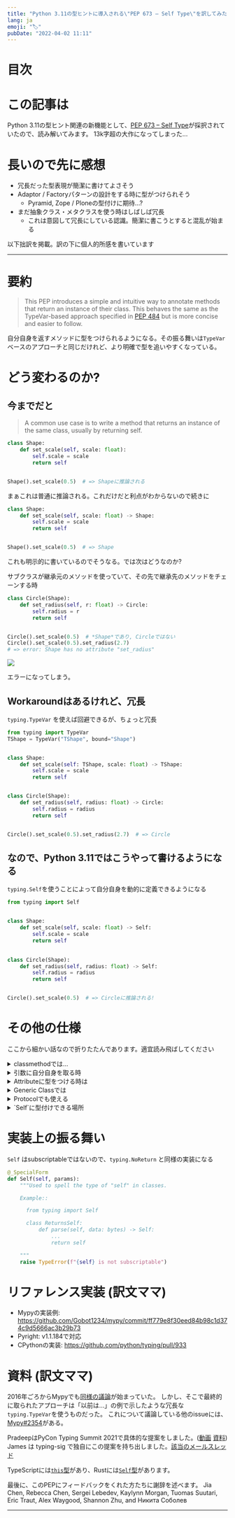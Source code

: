 ```yaml
---
title: "Python 3.11の型ヒントに導入される\"PEP 673 – Self Type\"を訳してみた"
lang: ja
emoji: "🏷️"
pubDate: "2022-04-02 11:11"
---
```



# 目次

# この記事は

Python 3.11の型ヒント関連の新機能として、[PEP 673 – Self Type](https://peps.python.org/pep-0673/)が採択されていたので、読み解いてみます。
13k字超の大作になってしまった...

# 長いので先に感想

- 冗長だった型表現が簡潔に書けてよさそう
- Adaptor / Factoryパターンの設計をする時に型がつけられそう
    - Pyramid, Zope / Ploneの型付けに期待...?
- まだ抽象クラス・メタクラスを使う時はしばしば冗長
    - これは意図して冗長にしている認識。簡潔に書こうとすると混乱が始まる

以下拙訳を掲載。訳の下に個人的所感を書いています

---

# 要約

> This PEP introduces a simple and intuitive way to annotate methods that return an instance of their class. This behaves the same as the TypeVar-based approach specified in [PEP 484](https://peps.python.org/pep-0484) but is more concise and easier to follow.

自分自身を返すメソッドに型をつけられるようになる。その振る舞いは`TypeVar`ベースのアプローチと同じだけれど、より明確で型を追いやすくなっている。

# どう変わるのか?

## 今までだと

> A common use case is to write a method that returns an instance of the same class, usually by returning self.

```python
class Shape:
    def set_scale(self, scale: float):
        self.scale = scale
        return self


Shape().set_scale(0.5)  # => Shapeに推論される
```

まぁこれは普通に推論される。これだけだと利点がわからないので続きに


```python
class Shape:
    def set_scale(self, scale: float) -> Shape:
        self.scale = scale
        return self


Shape().set_scale(0.5)  # => Shape
```

これも明示的に書いているのでそうなる。では次はどうなのか?

サブクラスが継承元のメソッドを使っていて、その先で継承先のメソッドをチェーンする時

```python
class Circle(Shape):
    def set_radius(self, r: float) -> Circle:
        self.radius = r
        return self


Circle().set_scale(0.5)  # *Shape*であり, Circleではない
Circle().set_scale(0.5).set_radius(2.7)
# => error: Shape has no attribute "set_radius"
```

![](https://storage.googleapis.com/zenn-user-upload/c099691777c7-20220331.png)

エラーになってしまう。

## Workaroundはあるけれど、冗長

`typing.TypeVar` を使えば回避できるが、ちょっと冗長

```python
from typing import TypeVar
TShape = TypeVar("TShape", bound="Shape")


class Shape:
    def set_scale(self: TShape, scale: float) -> TShape:
        self.scale = scale
        return self


class Circle(Shape):
    def set_radius(self, radius: float) -> Circle:
        self.radius = radius
        return self


Circle().set_scale(0.5).set_radius(2.7)  # => Circle
```

## なので、Python 3.11ではこうやって書けるようになる

`typing.Self`を使うことによって自分自身を動的に定義できるようになる

```python
from typing import Self


class Shape:
    def set_scale(self, scale: float) -> Self:
        self.scale = scale
        return self
	

class Circle(Shape):
    def set_radius(self, radius: float) -> Self:
        self.radius = radius
        return self


Circle().set_scale(0.5)  # => Circleに推論される!
```

# その他の仕様

<Alert>ここから細かい話なので折りたたんであります。適宜読み飛ばしてください</Alert>

<details>
<summary>classmethodでは...</summary>

今まで通りclassmethodを書くと、

```python
class Shape:
    def __init__(self, scale: float) -> None: ...

    @classmethod
    def from_config(cls, config: dict[str, float]) -> Shape:
        return cls(config["scale"])	
```

ただしこれは継承先のメソッドを呼んでも全部`Shape`に推論されてしまうので、問題がある

```python
class Circle(Shape): ...
    def circumference

shape = Shape.from_config({"scale": 7.0})
# => Shape

circle = Circle.from_config({"scale": 7.0})
# => Circleではなく *Shape* になってしまうので...

circle.circumference()
# error: `Shape` has no attribute `circumference`
```

先程と同様にworkaroundもあるけれど、やはり冗長

```python
Self = TypeVar("Self", bound="Shape")

class Shape:
    @classmethod
    def from_config(
        cls: type[Self], config: dict[str, float]
    ) -> Self:
        return cls(config["scale"])
```

なので、こんな感じで書けるようになる

```python
from typing import Self


class Shape:
    @classmethod
    def from_config(cls, config: dict[str, float]) -> Self:
        return cls(config["scale"])
```

</details>

<details>
<summary>引数に自分自身を取る時</summary>

他の用途として、メソッドの引数に自分自身を取る時、

```python
Self = TypeVar("Self", bound="Shape")


class Shape:
    def difference(self: Self, other: Self) -> float: ...

    def apply(self: Self, f: Callable[[Self], None]) -> None: ...
```

と書けるが、冗長なので(ry

```python
from typing import Self


class Shape:
    def difference(self, other: Self) -> float: ...

    def apply(self, f: Callable[[Self], None]) -> None: ...
```

スッキリ書けるようになる。もちろん`self`は`Self`型、つまり`Shape`を指す
言うまでもなく、selfを明示的に書くことも可能


```python
class Shape:
    def difference(self: Self, other: Self) -> float: ...
```

</details>

<details>
<summary>Attributeに型をつける時は</summary>

例えば`LinkedList`はAttributeが現在のclassのsub-classでなければならないとき、

```python
from dataclasses import dataclass
from typing import Generic, TypeVar

T = TypeVar("T")

@dataclass
class LinkedList(Generic[T]):
    value: T
    next: LinkedList[T] | None = None

# OK
LinkedList[int](value=1, next=LinkedList[int](value=2))
# だめ
LinkedList[int](value=1, next=LinkedList[str](value="hello"))
```

ただし、`next` Attributeに型`LinkedList[T]`を付与してしまうと無効な構造ができてしまう

```python
from dataclasses import dataclass
from typing import Generic, TypeVar

T = TypeVar("T")


@dataclass
class LinkedList(Generic[T]):
    value: T
    next: LinkedList[T] | None = None


# OK
LinkedList[int](value=1, next=LinkedList[int](value=2))
# だめだけど通ってしまう
LinkedList[int](value=1, next=LinkedList[str](value="hello"))
```

そこで、`next: Self | None`(訳注: typing.Optionalを用いても良さそう)を使うと、このように表現できる
```python
from typing import Self


@dataclass
class LinkedList(Generic[T]):
    value: T
    next: Self | None = None


@dataclass
class OrdinalLinkedList(LinkedList[int]):
    def ordinal_value(self) -> str:
        return as_ordinal(self.value)


xs = OrdinalLinkedList(value=1, next=LinkedList[int](value=2))
# TypeError: Expected OrdinalLinkedList, got LinkedList[int].

if xs.next is not None:
    xs.next = OrdinalLinkedList(value=3, next=None)  # OK
    xs.next = LinkedList[int](value=3, next=None)  # だめ
```

これは、`Self`型を含む各Attributeをその型を返すPropertyとして扱うのと同等で、`typing.TypeVar`を使ってこのようにも書ける

```python
from dataclasses import dataclass
from typing import Any, Generic, TypeVar

T = TypeVar("T")
Self = TypeVar("Self", bound="LinkedList")


class LinkedList(Generic[T]):
    value: T

    @property
    def next(self: Self) -> Self | None:
        return self._next

    @next.setter
    def next(self: Self, next: Self | None) -> None:
        self._next = next


class OrdinalLinkedList(LinkedList[int]):
    def ordinal_value(self) -> str:
        return str(self.value)
```

</details>

<details>
<summary>Generic Classでは</summary>

`Self`はGenericなclassのメソッドでも使えるので、

```python
class Container(Generic[T]):
    value: T
    def set_value(self, value: T) -> Self: ...
```

と書くことができて、`typing.TypeVar`を使って(ry

```python
Self = TypeVar("Self", bound="Container[Any]")

class Container(Generic[T]):
    value: T
    def set_value(self: Self, value: T) -> Self: ...
```

振る舞いはメソッドが呼び出されたObjectの型引数を保持するので、具象型をのメソッド`Container[int]`呼び出すと`Self`は`Container[int]`になるし、ジェネリック型`Container[T]`のメソッドを呼び出すともちろん`Container[T]`となる。

```python
def object_with_concrete_type() -> None:
    int_container: Container[int]
    str_container: Container[str]
    reveal_type(int_container.set_value(42))  # => Container[int]
    reveal_type(str_container.set_value("hello"))  # => Container[str]

def object_with_generic_type(
    container: Container[T], value: T,
) -> Container[T]:
    return container.set_value(value)  # => Container[T]
```

しかし、ここでは`set_value`メソッドで`self.value`の正確な型を指定しない。
ある型チェッカーでは`TypeVar(“Self”, bound=Container[T])`とclass-localな型変数を使って`Self`とすると、正確な型`T`が推論されるかもしれない。
ただし、class-localな型変数は標準の型システムの機能ではないので、`self.value`に`Any`を推論させることもできる。これは型チェッカーの実装に委ねられている。

ここで、`Self[int]`のような型引数で`Self`を使うのは許されない。不必要に`self`引数の型が曖昧になり、複雑になるからで

```python
class Container(Generic[T]):
    def foo(
        self, other: Self[int], other2: Self,
    ) -> Self[str]:  # Rejected
        ...
```

こんな時は、明示的に書くことを推奨される

```python
class Container(Generic[T]):
    def foo(
        self: Container[T],
        other: Container[int],
        other2: Container[T]
    ) -> Container[str]: ...
```

</details>

<details>
<summary>Protocolでも使える</summary>

Protocolの中でも

```
from typing import Protocol, Self


class ShapeProtocol(Protocol):
    scale: float

    def set_scale(self, scale: float) -> Self:
        self.scale = scale
        return self
```

の用に使えて、これは`typing.TypeVar`を使って(ry

```python
from typing import Protocol, Self


class ShapeProtocol(Protocol):
    scale: float

    def set_scale(self, scale: float) -> Self:
        self.scale = scale
        return self
```

Protocolにバインドされた`TypeVars`の動作の詳細については、[PEP 544](https://peps.python.org/pep-0544#self-types-in-protocols)を参照。
特定のclassがprotocolと互換性があるかチェックする時は、もしprotocolがメソッドやAttributeの型付けを`Self`でしている場合、または対応するメソッドやAttributeの型付けが`Self`か具象型`Foo`かそのサブクラスになっていれば、クラス`Foo`はそのprotocolと互換性があることになる。

```python
from typing import Protocol


class ShapeProtocol(Protocol):
    def set_scale(self, scale: float) -> Self: ...


class ReturnSelf:
    scale: float = 1.0

    def set_scale(self, scale: float) -> Self:
        self.scale = scale
        return self


class ReturnConcreteShape:
    scale: float = 1.0

    def set_scale(self, scale: float) -> ReturnConcreteShape:
        self.scale = scale
        return self


class BadReturnType:
    scale: float = 1.0

    def set_scale(self, scale: float) -> int:
        self.scale = scale
        return 42


class ReturnDifferentClass:
    scale: float = 1.0

    def set_scale(self, scale: float) -> ReturnConcreteShape:
        return ReturnConcreteShape(...)


def accepts_shape(shape: ShapeProtocol) -> None:
    y = shape.set_scale(0.5)
    reveal_type(y)


def main() -> None:
    return_self_shape: ReturnSelf
    return_concrete_shape: ReturnConcreteShape
    bad_return_type: BadReturnType
    return_different_class: ReturnDifferentClass

    accepts_shape(return_self_shape)  # OK
    accepts_shape(return_concrete_shape)  # OK
    accepts_shape(bad_return_type)  # だめ
    # サブクラスを返さないのでこれはだめ
    accepts_shape(return_different_class)
```

</details>

<details>
<summary>`Self`に型付けできる場所</summary>

`Self`で型付けすることはclassのコンテキストだけで有効なので、常にカプセル化されたclassを参照する。
ネストされたclassを含むコンテキストでは、`Self`は常に一番内側のclassを参照する。

```python
class ReturnsSelf:
    def foo(self) -> Self: ... # OK

    @classmethod
    def bar(cls) -> Self:  # OK
        return cls()

    def __new__(cls, value: int) -> Self: ...  # OK

    def explicitly_use_self(self: Self) -> Self: ...  # OK

    # OK (他の型にネストもできる)
    def returns_list(self) -> list[Self]: ...

    # OK (同上)
    @classmethod
    def return_cls(cls) -> type[Self]:
        return cls


class Child(ReturnsSelf):
    # OK (Selfを使うメソッドを上書きできる)
    def foo(self) -> Self: ...


class TakesSelf:
    def foo(self, other: Self) -> bool: ...  # OK


class Recursive:
    # OK (SelfかNoneを返す@propertyとして扱われる)
    next: Self | None


class CallableAttribute:
    def foo(self) -> int: ...

    # OK (@property returning the Callableを返す@propertyとして扱われる)
    bar: Callable[[Self], int] = foo

class HasNestedFunction:
    x: int = 42

    def foo(self) -> None:

        # OK (HasNestedFunctionに束縛される)
        def nested(z: int, inner_self: Self) -> Self:
            print(z)
            print(inner_self.x)
            return inner_self

        nested(42, self)  # OK


class Outer:
    class Inner:
        def foo(self) -> Self: ...  # OK (Innerに束縛される)
```

ただし、次のようなものは型チェッカーによって怒られてしまう。

```python
def foo(bar: Self) -> Self: ...  # classの中でないのでダメ

bar: Self  # ダメ (同上)

class Foo:
    # Unknownとして扱われるのでダメ
    def has_existing_self_annotation(self: T) -> Self: ...

class Foo:
    def return_concrete_type(self) -> Self:
        return Foo()  # ダメ (下記参照)

class FooChild(Foo):
    child_value: int = 42

    def child_method(self) -> None:
        # 実行時評価ではFooになってしまう
        y = self.return_concrete_type()

        y.child_value
        # RuntimeError: Foo has no attribute child_value

class Bar(Generic[T]):
    def bar(self) -> T: ...

class Baz(Bar[Self]): ...  # 循環参照が起こるのでダメ
```

`Self`を含む型エイリアスも許可されない。定義の外側で`Self`をサポートするのは、型チェッカーに特別な処理を必要とする可能性がある。
classの外側で`Self`を使うのは他の部分にも反することで、エイリアスの利便性を高めることは見合わない。

```python
TupleSelf = Tuple[Self, Self]  # だめ


class Alias:
    def return_tuple(self) -> TupleSelf:  # だめ
        return (self, self)
```

同じ理由で、メタクラスで使うことも許されていない。
メタクラスでは、異なるメソッドのシグネチャで違う型を参照する必要がある。例えば`__mul__`は戻り値の型`Self`は包含クラス`MyMetaclass`ではなくて実装の`Foo`を参照する。一方で`__new__`では戻り値の型`Self`はメタクラスを参照するので、混乱の元になる。

```python
class MyMetaclass(type):
    def __new__(cls, *args: Any) -> Self:  # MyMetaclassを返す
        return super().__new__(cls, *args)

    def __mul__(cls, count: int) -> list[Self]:  # Fooを返す
        return [cls()] * count

class Foo(metaclass=MyMetaclass): ...
```
</details>

# 実装上の振る舞い

`Self` はsubscriptableではないので、`typing.NoReturn` と同様の実装になる

```python
@_SpecialForm
def Self(self, params):
    """Used to spell the type of "self" in classes.

    Example::

      from typing import Self

      class ReturnsSelf:
          def parse(self, data: bytes) -> Self:
              ...
              return self

    """
    raise TypeError(f"{self} is not subscriptable")
```

# リファレンス実装 (訳文ママ)

- Mypyの実装例: https://github.com/Gobot1234/mypy/commit/ff779e8f30eed84b98c1d374c9d5666ac3b29b73
- Pyright: v1.1.184で対応
- CPythonの実装: https://github.com/python/typing/pull/933

# 資料 (訳文ママ)

2016年ごろからMypyでも[同様の議論](https://github.com/python/mypy/issues/1212)が始まっていた。
しかし、そこで最終的に取られたアプローチは「以前は...」の例で示したような冗長な`typing.TypeVar`を使うものだった。
これについて議論している他のissueには、[Mypy#2354](https://github.com/python/mypy/issues/2354)がある。

PradeepはPyCon Typing Summit 2021で具体的な提案をしました。([動画](https://youtu.be/ld9rwCvGdhc?t=3260) [資料](https://drive.google.com/file/d/1x-qoDVY_OvLpIV1EwT7m3vm4HrgubHPG/view))
James は typing-sig で独自にこの提案を持ち出しました。[該当のメールスレッド](https://mail.python.org/archives/list/typing-sig@python.org/thread/SJAANGA2CWZ6D6TJ7KOPG7PZQC56K73S/#B2CBLQDHXQ5HMFUMS4VNY2D4YDCFT64Q)

TypeScriptには[`this`型](https://typescriptlang.org/docs/handbook/2/classes.html#this-types)があり、Rustには[`Self`型](https://doc.rust-lang.org/std/keyword.SelfTy.html)があります。

最後に、このPEPにフィードバックをくれた方たちに謝辞を述べます。
Jia Chen, Rebecca Chen, Sergei Lebedev, Kaylynn Morgan, Tuomas Suutari, Eric Traut, Alex Waygood, Shannon Zhu, and Никита Соболев

---

